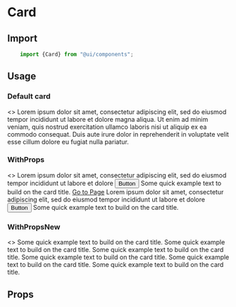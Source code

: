 

<Meta title="Components/Card" component="Card"  />

# Card

<Story name="Import" />

## Import

```jsx
    import {Card} from "@ui/components";
```

## Usage

<Story name="Usages"/>

### Default card
<Preview withToolbar>
<Story name="-Default">
    <>
    <StackCard cardTitle="Heading of card">
        <Card.Text>
            Lorem ipsum dolor sit amet, consectetur adipiscing elit, sed do eiusmod tempor incididunt ut labore et dolore magna aliqua. Ut enim ad minim veniam, quis nostrud exercitation ullamco laboris nisi ut aliquip ex ea commodo consequat. Duis aute irure dolor in reprehenderit in voluptate velit esse cillum dolore eu fugiat nulla pariatur.
        </Card.Text>
    </StackCard>
    </>
</Story>
</Preview>

### WithProps
<Preview withToolbar>
<Story name="-WithProps">
<>
    <Row>
    <Col xl="4">
    <StackCard cardTitle="Heading of card" bgColor="#fff" alignText="left" alignCard="center" imgUrl="https://coderthemes.com/upvex/layouts/light/assets/images/small/img-1.jpg" imgPos="top">
        <Card.Text>
        Lorem ipsum dolor sit amet, consectetur adipiscing elit, sed do eiusmod tempor incididunt ut labore et dolore
        </Card.Text>
        <Button btnType="primary" btnVariant="contained"> Button </Button>
    </StackCard>
    </Col>
     <Col xl="4">
    <StackCard cardTitle="Heading of card" bgColor="#fff" alignText="left" alignCard="center" imgUrl="https://coderthemes.com/upvex/layouts/light/assets/images/small/img-2.jpg" imgPos="bottom">
        <Card.Text>
        Some quick example text to build on the card title.
        </Card.Text>
        <a href="#">Go to Page</a>
    </StackCard>
    </Col>
     <Col xl="4">
    <StackCard cardTitle="Heading of card" subTitle="Support card subtitle" bgColor="#fff" alignText="left" alignCard="center" imgUrl="https://coderthemes.com/upvex/layouts/light/assets/images/small/img-4.jpg" imgPos="middle">
        <Card.Text>
        Lorem ipsum dolor sit amet, consectetur adipiscing elit, sed do eiusmod tempor incididunt ut labore et dolore
        </Card.Text>
        <Button btnType="primary" btnVariant="contained"> Button </Button>
    </StackCard>
    </Col>
    </Row>
        <Row>
 <Col xl="4">
    <StackCard cardTitle="Heading of card" bgColor="#fff" alignText="left" alignCard="center" imgUrl="https://coderthemes.com/upvex/layouts/light/assets/images/small/img-1.jpg" imgPos="bg">
        <Card.Text>
        Some quick example text to build on the card title.
        </Card.Text>
    </StackCard>
    </Col>   
     </Row>
</>
</Story>
</Preview>

### WithPropsNew
<Preview withToolbar>
<Story name="-WithPropsNew">
<>
<Row>
 <Col xl="4">
    <StackCard cardTitle="Heading of card" bgColor="primary" alignText="left" alignCard="center">
        <Card.Text>
            Some quick example text to build on the card title.
        </Card.Text>
    </StackCard>
    </Col> 
     <Col xl="4">
    <StackCard cardTitle="Heading of card" bgColor="danger" alignText="left" alignCard="center">
        <Card.Text>
            Some quick example text to build on the card title.
        </Card.Text>
    </StackCard>
    </Col> 
     <Col xl="4">
    <StackCard cardTitle="Heading of card" bgColor="warning" alignText="left" alignCard="center">
        <Card.Text>
            Some quick example text to build on the card title.
        </Card.Text>
    </StackCard>
    </Col>   
    </Row>
    <CardDeck>
    <StackCard border="light" cardTitle="Card title" bgColor="#fff" alignText="left" alignCard="center" imgUrl="https://coderthemes.com/upvex/layouts/light/assets/images/small/img-1.jpg" imgPos="top">
   <Card.Text>
            Some quick example text to build on the card title.
        </Card.Text>
    </StackCard>
      <StackCard border="light" cardTitle="Card title" bgColor="#fff" alignText="left" alignCard="center" imgUrl="https://coderthemes.com/upvex/layouts/light/assets/images/small/img-1.jpg" imgPos="top">
   <Card.Text>
            Some quick example text to build on the card title.
        </Card.Text>
    </StackCard>
      <StackCard border="light" cardTitle="Card title" bgColor="#fff" alignText="left" alignCard="center" imgUrl="https://coderthemes.com/upvex/layouts/light/assets/images/small/img-1.jpg" imgPos="top">
   <Card.Text>
            Some quick example text to build on the card title.
        </Card.Text>
    </StackCard>
    </CardDeck>
</>
</Story>
</Preview>

<Story name="Props" />

## Props

<Props of={CardTypes} />
